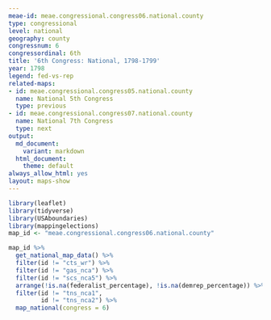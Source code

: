 ```yaml
---
meae-id: meae.congressional.congress06.national.county
type: congressional
level: national
geography: county
congressnum: 6
congressordinal: 6th
title: '6th Congress: National, 1798-1799'
year: 1798
legend: fed-vs-rep
related-maps:
- id: meae.congressional.congress05.national.county
  name: National 5th Congress
  type: previous
- id: meae.congressional.congress07.national.county
  name: National 7th Congress
  type: next
output:
  md_document:
    variant: markdown
  html_document:
    theme: default
always_allow_html: yes
layout: maps-show
---
```


```r
library(leaflet)
library(tidyverse)
library(USAboundaries)
library(mappingelections)
map_id <- "meae.congressional.congress06.national.county"
```

<div class="map">

```r
map_id %>%
  get_national_map_data() %>%
  filter(id != "cts_wr") %>%
  filter(id != "gas_nca") %>% 
  filter(id != "scs_nca5") %>% 
  arrange(!is.na(federalist_percentage), !is.na(demrep_percentage)) %>% 
  filter(id != "tns_nca1",
         id != "tns_nca2") %>% 
  map_national(congress = 6)
```

</div>

<div class="results-table">

</div>
